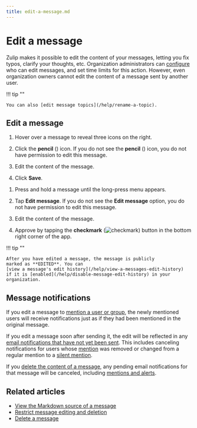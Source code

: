 ```yaml
---
title: edit-a-message.md
---
```


# Edit a message

Zulip makes it possible to edit the content of your messages, letting you fix
typos, clarify your thoughts, etc. Organization administrators can
[configure](/help/restrict-message-editing-and-deletion) who can edit messages,
and set time limits for this action. However, even organization owners cannot
edit the content of a message sent by another user.

!!! tip ""

    You can also [edit message topics](/help/rename-a-topic).

## Edit a message

<Tabs>
<TabItem label="desktop-web">

1. Hover over a message to reveal three icons on the right.




1. Click the **pencil** (<i class="zulip-icon zulip-icon-edit"></i>) icon. If you do not see
   the **pencil** (<i class="zulip-icon zulip-icon-edit"></i>) icon, you do not have
   permission to edit this message.

1. Edit the content of the message.

1. Click **Save**.

</TabItem>
<TabItem label="mobile">

1. Press and hold a message until the long-press menu appears.




1. Tap **Edit message**. If you do not see the **Edit message** option, you do
   not have permission to edit this message.

1. Edit the content of the message.

1. Approve by tapping the **checkmark**
   (<img src="/static/images/help/mobile-check-circle-icon.svg" alt="checkmark" class="help-center-icon"/>)
   button in the bottom right corner of the app.

</TabItem>
</Tabs>

!!! tip ""

    After you have edited a message, the message is publicly
    marked as **EDITED**. You can
    [view a message's edit history](/help/view-a-messages-edit-history)
    if it is [enabled](/help/disable-message-edit-history) in your organization.

## Message notifications

If you edit a message to [mention a user or group](/help/mention-a-user-or-group),
the newly mentioned users will receive notifications just as if they had been
mentioned in the original message.

If you edit a message soon after sending it, the edit will be reflected in any
[email notifications that have not yet been sent](/help/email-notifications#delay-before-sending-emails).
This includes canceling notifications for users whose
[mention](/help/format-your-message-using-markdown#mention-a-user-or-group) was
removed or changed from a regular mention to a
[silent mention](/help/mention-a-user-or-group#silently-mention-a-user).

If you [delete the content of a message](/help/delete-a-message#delete-message-content),
any pending email notifications for that message will be canceled, including
[mentions and alerts](/help/dm-mention-alert-notifications).

## Related articles

* [View the Markdown source of a message](/help/view-the-markdown-source-of-a-message)
* [Restrict message editing and deletion](/help/restrict-message-editing-and-deletion)
* [Delete a message](/help/delete-a-message)


